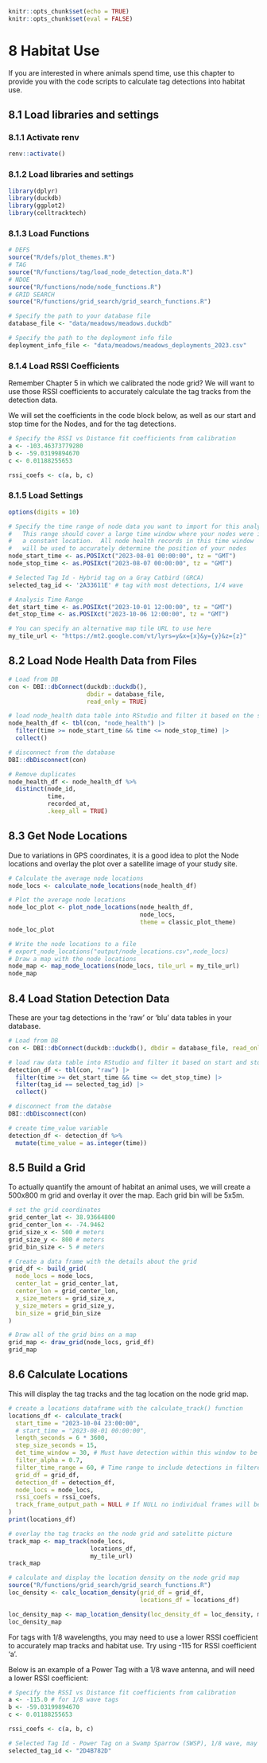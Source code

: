 
```r
knitr::opts_chunk$set(echo = TRUE)
knitr::opts_chunk$set(eval = FALSE)
```

# 8 Habitat Use

If you are interested in where animals spend time, use this chapter to provide you with the code scripts to calculate tag detections into habitat use.

## 8.1 Load libraries and settings

### 8.1.1 Activate renv
```r
renv::activate()
```

### 8.1.2 Load libraries and settings
```r
library(dplyr)
library(duckdb)
library(ggplot2)
library(celltracktech)
```

### 8.1.3 Load Functions
```r
# DEFS
source("R/defs/plot_themes.R")
# TAG
source("R/functions/tag/load_node_detection_data.R")
# NDOE
source("R/functions/node/node_functions.R")
# GRID SEARCH
source("R/functions/grid_search/grid_search_functions.R")

# Specify the path to your database file
database_file <- "data/meadows/meadows.duckdb"

# Specify the path to the deployment info file
deployment_info_file <- "data/meadows/meadows_deployments_2023.csv"
```


### 8.1.4 Load RSSI Coefficients

Remember Chapter 5 in which we calibrated the node grid? We will want to use those RSSI coefficients to accurately calculate the tag tracks from the detection data. 

We will set the coefficients in the code block below, as well as our start and stop time for the Nodes, and for the tag detections. 
```r
# Specify the RSSI vs Distance fit coefficients from calibration
a <- -103.46373779280
b <- -59.03199894670
c <- 0.01188255653

rssi_coefs <- c(a, b, c)
```

### 8.1.5 Load Settings
```r
options(digits = 10)

# Specify the time range of node data you want to import for this analysis
#   This range should cover a large time window where your nodes were in
#   a constant location.  All node health records in this time window
#   will be used to accurately determine the position of your nodes
node_start_time <- as.POSIXct("2023-08-01 00:00:00", tz = "GMT")
node_stop_time <- as.POSIXct("2023-08-07 00:00:00", tz = "GMT")

# Selected Tag Id - Hybrid tag on a Gray Catbird (GRCA)
selected_tag_id <- '2A33611E' # tag with most detections, 1/4 wave

# Analysis Time Range
det_start_time <- as.POSIXct("2023-10-01 12:00:00", tz = "GMT")
det_stop_time <- as.POSIXct("2023-10-06 12:00:00", tz = "GMT")

# You can specify an alternative map tile URL to use here
my_tile_url <- "https://mt2.google.com/vt/lyrs=y&x={x}&y={y}&z={z}"
```

## 8.2 Load Node Health Data from Files

```r
# Load from DB
con <- DBI::dbConnect(duckdb::duckdb(), 
                      dbdir = database_file, 
                      read_only = TRUE)

# load node_health data table into RStudio and filter it based on the start and stop time
node_health_df <- tbl(con, "node_health") |>
  filter(time >= node_start_time && time <= node_stop_time) |>
  collect()

# disconnect from the database
DBI::dbDisconnect(con)

# Remove duplicates
node_health_df <- node_health_df %>% 
  distinct(node_id, 
           time, 
           recorded_at, 
           .keep_all = TRUE)
```

## 8.3 Get Node Locations

Due to variations in GPS coordinates, it is a good idea to plot the Node locations and overlay the plot over a satellite image of your study site.

```r
# Calculate the average node locations
node_locs <- calculate_node_locations(node_health_df)

# Plot the average node locations
node_loc_plot <- plot_node_locations(node_health_df, 
                                     node_locs, 
                                     theme = classic_plot_theme)
node_loc_plot

# Write the node locations to a file
# export_node_locations("output/node_locations.csv",node_locs)
# Draw a map with the node locations
node_map <- map_node_locations(node_locs, tile_url = my_tile_url)
node_map
```

## 8.4 Load Station Detection Data

These are your tag detections in the 'raw' or 'blu' data tables in your database.
```r
# Load from DB
con <- DBI::dbConnect(duckdb::duckdb(), dbdir = database_file, read_only = TRUE)

# load raw data table into RStudio and filter it based on start and stop time
detection_df <- tbl(con, "raw") |>
  filter(time >= det_start_time && time <= det_stop_time) |>
  filter(tag_id == selected_tag_id) |>
  collect()

# disconnect from the databse
DBI::dbDisconnect(con)

# create time_value variable
detection_df <- detection_df %>% 
  mutate(time_value = as.integer(time))
```

## 8.5 Build a Grid

To actually quantify the amount of habitat an animal uses, we will create a 500x800 m grid and overlay it over the map. Each grid bin will be 5x5m.
```r
# set the grid coordinates
grid_center_lat <- 38.93664800
grid_center_lon <- -74.9462
grid_size_x <- 500 # meters
grid_size_y <- 800 # meters
grid_bin_size <- 5 # meters

# Create a data frame with the details about the grid
grid_df <- build_grid(
  node_locs = node_locs,
  center_lat = grid_center_lat,
  center_lon = grid_center_lon,
  x_size_meters = grid_size_x,
  y_size_meters = grid_size_y,
  bin_size = grid_bin_size
)

# Draw all of the grid bins on a map
grid_map <- draw_grid(node_locs, grid_df)
grid_map
```

## 8.6 Calculate Locations

This will display the tag tracks and the tag location on the node grid map.
```r
# create a locations dataframe with the calculate_track() function
locations_df <- calculate_track(
  start_time = "2023-10-04 23:00:00",
  # start_time = "2023-08-01 00:00:00",
  length_seconds = 6 * 3600,
  step_size_seconds = 15,
  det_time_window = 30, # Must have detection within this window to be included in position calculation
  filter_alpha = 0.7,
  filter_time_range = 60, # Time range to include detections in filtered value
  grid_df = grid_df,
  detection_df = detection_df,
  node_locs = node_locs,
  rssi_coefs = rssi_coefs,
  track_frame_output_path = NULL # If NULL no individual frames will be saved
)
print(locations_df)

# overlay the tag tracks on the node grid and satelitte picture
track_map <- map_track(node_locs, 
                       locations_df, 
                       my_tile_url)
track_map

# calculate and display the location density on the node grid map
source("R/functions/grid_search/grid_search_functions.R")
loc_density <- calc_location_density(grid_df = grid_df, 
                                     locations_df = locations_df)

loc_density_map <- map_location_density(loc_density_df = loc_density, my_tile_url)
loc_density_map
```

For tags with 1/8 wavelengths, you may need to use a lower RSSI coefficient to accurately map tracks and habitat use. Try using -115 for RSSI coefficient 'a'.

Below is an example of a Power Tag with a 1/8 wave antenna, and will need a lower RSSI coefficient:
```r
# Specify the RSSI vs Distance fit coefficients from calibration
a <- -115.0 # for 1/8 wave tags
b <- -59.03199894670
c <- 0.01188255653

rssi_coefs <- c(a, b, c)

# Selected Tag Id - Power Tag on a Swamp Sparrow (SWSP), 1/8 wave, may need to set rssi coefficient lower for detections
selected_tag_id <- "2D4B782D"

```